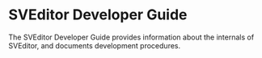 = SVEditor Developer Guide =

The SVEditor Developer Guide provides information about the internals of
SVEditor, and documents development procedures.

